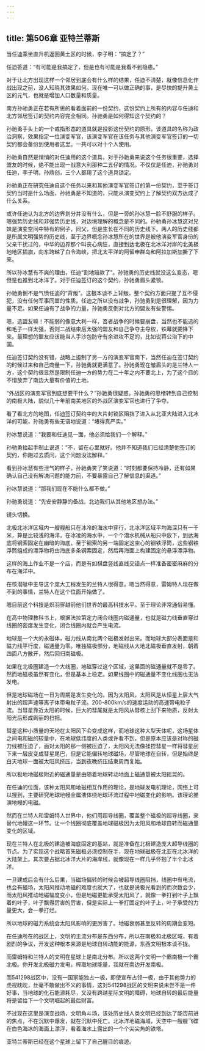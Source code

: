 ```yaml
---
---
---
```

title: 第506章 亚特兰蒂斯
---



当任迪乘坐直升机返回黄土区的时候，李子明：“搞定了？”

任迪答道：“有可能是我搞定了，但是也有可能是我看不到隐患。”

对于让北方出现这样一个邻居到底会有什么样的结果，任迪不清楚，就像信息化作战出现之前，没人知晓其效果如何。现在唯一可以做正确的事，是尽快的提升黄土区的元气，也就是增加人口数量和质量。

南方孙驰勇正在若有所思的看着面前的一份契约，这份契约上所有的内容与任迪和北方邻居签订的契约内容完全相同。孙驰勇是如何得知这个契约的？

孙驰勇手头上的一个戒指形态的道具就是投影这份契约的原形。该道具的名称为政治洞察，效果指定一位演变军官，该演变军官在该任务与其他演变军官签订的一切契约都会备份到使用者这里。一共可以对十个人使用。

孙驰勇自然是悄悄的对任迪用的这个道具，对于孙驰勇来说这个任务很重要，选择盟友的时候，绝不能出现一战意大利那种二五仔的情况。不仅仅是任迪，孙驰勇对任迪，李子明，孙鼎创，三个人都用了这个道具锁定。

孙驰勇正在研究任迪自这个任务以来和其他演变军官签订的第一份契约，至于签订契约当时是什么场面，孙驰勇是不知道的，只能从演变契约上了解契约双方达成了什么关系。

或许任迪认为北方的边界划分并没有什么，但是一旁的孙冰慧一脸不舒服的样子。嗯强势历史线和非强势历史线，对边境理解的概念是不同的。孙驰勇孙冰慧这对兄妹是演变空间中特有的例子，同父，但是生长在不同的历史线下。两人的历史线都是所属文明强势的历史线，至于边界概念孙冰慧所在的世界是被他演变军官身份的父亲干扰过的，中华的边界那个叫丧心病狂，直接到达北极在北冰洋对岸的北美极地地区插旗，向东跨越了白令海峡，把北太平洋的阿留申群岛和阿拉加斯加撕了下来。

所以孙冰慧有不爽的理由，任迪“割地赔款了”。孙驰勇的历史线就没这么变态，嗯但是也推到北冰洋了。对于任迪签订的这个契约，孙驰勇眉头紧锁。

孙驰勇倒不是气愤任迪的“背叛”。这根本谈不上背叛，整个契约方面只提了互不侵犯，没有任何军事同盟的性质。任迪之所以没有战争，孙驰勇到是很理解，因为力量不足。如果任迪有了战争的力量，孙驰勇反倒对北方的盟友有些警惕。

嗯，选盟友嘛！不能弱的像意大利一样，否者战争的时候要崩盘，当然也不能选的和毛子一样太强，否则二战结束后太强的盟友和自己争夺主导权，铁幕就要降下来。最理想的盟友应该能当人手沙包防守有余进攻不足的，比如说蒋公治下的中国。

任迪签订契约没有错，战略上遏制了另一方的演变军官南下，当然任迪在签订契约的时候过来和自己商量一下，孙驰勇就更满意了。孙驰勇现在皱眉头的是兰特人一方，这个契约很显然是限制任迪一方的势力在二十年之内不要北上，为了这个目的不惜放弃了南边大量有价值的土地。

“外战区的演变军官到底想要干什么？”孙驰勇很疑惑。孙驰勇的思绪转到自己控制的南极大陆，貌似几十年前南美地区的外战区演变军官也进行了争夺。

看了看北方的地图，任迪签订契约中的大片封锁区阻挡了进入从北亚大陆进入北冰洋的可能，孙驰勇有些无语地说道：“堵得真严实。”

孙冰慧说道：“我要和任迪见一面，他必须给我们一个解释。”

孙驰勇抬起手制止说道：“不，留在心里就好。他并不知道我们已经清楚他签订的契约，你跑过去质问，这个问题没法解释。”

看到孙冰慧有些泄气的样子，孙驰勇笑了笑说道：“时刻都要保持冷静，还有如果确认自己没有解决问题的能力前，不要暴露自己了解信息的渠道。”

孙冰慧说道：“那我们现在不能什么都不做。”

孙驰勇说道：“先安安静静的备战。北边我们从其他地区想办法。”

镜头切换。

北极北冰洋区域内一艘艘船只在冰冷的海水中穿行，北冰洋区域平均海深只有一千米，算是比较浅的海洋，在冰凌的海水中，一个个潜水机械从船只中放下，到达海底将钢索固定在幽暗的海底，至于钢索的另一端固定这空心的钢铁浮筒，这些钢铁浮筒组成的漂浮物将由海底多条钢索固定，然后再海面上构建固定的悬浮漂浮物。

这样的海上作业不是一个店，而是有如棋盘竖线直线交错点一样准备密密麻麻的分布在海洋中。

在核潜艇中主导这个庞大工程发生的兰特人很得意。嗯当然得意，雷姆特人现在做不到的事情，兰特人在这个位面开始做了。

嗯目前这个科技是炽羽穿越前他们世界的最高科技水平。至于理论非常通俗易懂。

在高中物理教科书上，根据法拉第定力闭合线圈内磁通量，也就是磁力线垂直穿过线圈的密度发生变化，闭合线圈内就会产生电流。

地球是一个大的永磁体，磁力线从南北两个磁极发射出来。而地球大部分表面是和磁力线平行度，磁通量为零。唯独磁极部分，地磁线从大地北磁极垂直发射，朝着四面八方散开，然后回归南磁极。

如果在北极圈建造一个大线圈，地磁穿过这个区域，这里面的磁通量就不是零了。然而地磁极虽然有变化，但是基本上稳定。如果线圈中的磁通量不变化线圈也无法发电。

但是地球磁场在一日为周期是发生变化的。因为太阳风，太阳风是从恒星上层大气射出的超声速等离子体带电粒子流。200-800km/s的速度运动的高速带电粒子流。当彗星靠近太阳的时候，巨大的彗尾就是太阳风从彗核上刮下来物质，反射太阳光后形成绚丽的扫把。

彗星这种小质量的天地在太阳风下会变成这样，而地球这种大型天体呢，这场星体之间电和磁的较量中，在地球低纬度的人类或许看不到，但是原本应该是对称的磁力线被压迫了，面对太阳的那一侧被压迫了，太阳风无法像揉捏彗星一样将彗星刮下来一层皮变成彗星尾巴，但是它能偏转地球磁场，尽管地球在自转，但是始终是白天地球一面被太阳风挤压，当到夜晚挤压结束周而复始。

所以极地地磁极附近的磁通量是由随着地球转动地面上磁通量被太阳摇晃的。

在任迪的位面，该种太阳风和地磁相互作用的理论，是地球发电机理论，网络上可以搜到，主要研究地球地幔金属液体绕地球环流过程中地磁变化的影响。该理论推演地幔的电磁。

然而在兰特人和雷姆特人世界中，他们用超导线圈，覆盖整个磁极的超导线圈，来替代地幔这一环节。让一个线圈彻底覆盖地球磁极因为太阳风和地球自转而磁通量变化的区域。

现在兰特人在北极的建造被海底固定的基站，就是准备在北极建造庞大超导线圈的节点。为了实现这个战略首先磁极必须控制在手，现在地球磁极在北亚在北冰洋的大陆架上。其次要占据北冰洋大片的海岸线，就像现在一样几乎怀抱了半个北冰洋。

一旦建成后会有什么后果，当磁场偏转的时候会被超导线圈阻挡，线圈中有电流，也会有磁场，太阳风推动地磁的难度也就大了，也就是说极光看到的而次数会少，而太阳风推动地磁幅度变小，但是地磁更能承受太阳风了，就像一拳打到叶子上飘着的叶子，叶子飘得厉害的厉害，但是实际上一拳打固定的叶子上，叶子承受的力量更大，会一拳打烂。

所以地球的磁力系统会太阳风影响的更厉害了。地磁衰弱甚至反转的周期会变短。

在任迪所在的战区上，文明的主流分布是东西分布，所以在南极和北极区域，有着剧烈的争议，开发这种根本来源是地球自转动能的能源，东西文明根本谈不拢。

而雷姆特和兰特人的文明在星球上是南北分布。所以这两个文明一个霸南极一个霸北极。你开发北极磁力发电，榨取地球能量，我就在南边开发南极。

而541298战区中，没有一国家能独占一极，即使宣布占领一极，由于其他势力的虎视眈眈，丝毫不敢做出不义的事情，这对541298战区的文明来说未尝不是一件好事，当地球的化石能源耗尽，又没有跨越星际文明的障碍，地球自转的最后能量将是留给下一个文明崛起的最后财富。

不过现在这里是演变战场，文明角斗场，该处历史线人类文明已经到达了能否前进的焦点，不在沉默中爆发，就在沉默中死亡。北冰洋地磁海域，天空中一艘艘飞碟在白色海冰的海面上漂浮，看着海水上露出的一个个尖尖角的铁塔。

亚特兰蒂斯已经在这个星球上留下了自己醒目的痕迹。